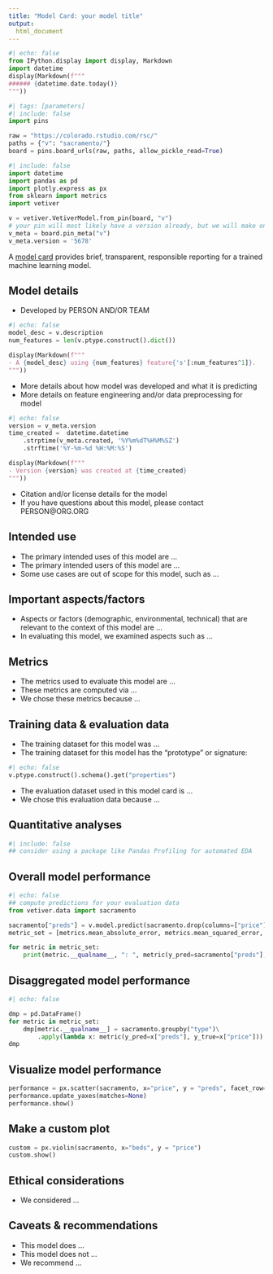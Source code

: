 ```yaml
---
title: "Model Card: your model title"
output:
  html_document
---
```

```python
#| echo: false
from IPython.display import display, Markdown
import datetime
display(Markdown(f"""
###### {datetime.date.today()}
"""))
```

```python
#| tags: [parameters]
#| include: false
import pins

raw = "https://colorado.rstudio.com/rsc/"
paths = {"v": "sacramento/"}
board = pins.board_urls(raw, paths, allow_pickle_read=True)
```

```python
#| include: false
import datetime
import pandas as pd
import plotly.express as px
from sklearn import metrics
import vetiver

v = vetiver.VetiverModel.from_pin(board, "v")
# your pin will most likely have a version already, but we will make one here
v_meta = board.pin_meta("v")
v_meta.version = '5678'
```


A [model card](https://doi.org/10.1145/3287560.3287596) provides brief, transparent, responsible reporting for a trained machine learning model.

## Model details

- Developed by PERSON AND/OR TEAM
```python
#| echo: false
model_desc = v.description
num_features = len(v.ptype.construct().dict())

display(Markdown(f"""
- A {model_desc} using {num_features} feature{'s'[:num_features^1]}.
"""))
```
- More details about how model was developed and what it is predicting
- More details on feature engineering and/or data preprocessing for model
```python
#| echo: false
version = v_meta.version
time_created =  datetime.datetime
    .strptime(v_meta.created, '%Y%m%dT%H%M%SZ')
    .strftime('%Y-%m-%d %H:%M:%S')

display(Markdown(f"""
- Version {version} was created at {time_created}
"""))
```

- Citation and/or license details for the model
- If you have questions about this model, please contact PERSON@ORG.ORG

## Intended use

- The primary intended uses of this model are ...
- The primary intended users of this model are ...
- Some use cases are out of scope for this model, such as ...

## Important aspects/factors

- Aspects or factors (demographic, environmental, technical) that are relevant to the context of this model are ...
- In evaluating this model, we examined aspects such as ...

## Metrics

- The metrics used to evaluate this model are ...
- These metrics are computed via ...
- We chose these metrics because ...

## Training data & evaluation data

- The training dataset for this model was ...
- The training dataset for this model has the "prototype" or signature:
```python
#| echo: false
v.ptype.construct().schema().get("properties")
```

- The evaluation dataset used in this model card is ...
- We chose this evaluation data because ...


## Quantitative analyses
:::{.panel-tabset}
```python
#| include: false
## consider using a package like Pandas Profiling for automated EDA

```
## Overall model performance

```python
#| echo: false
## compute predictions for your evaluation data
from vetiver.data import sacramento

sacramento["preds"] = v.model.predict(sacramento.drop(columns=["price"]))
metric_set = [metrics.mean_absolute_error, metrics.mean_squared_error, metrics.r2_score]

for metric in metric_set:
    print(metric.__qualname__, ": ", metric(y_pred=sacramento["preds"], y_true=sacramento["price"]))
```

## Disaggregated model performance

```python
#| echo: false

dmp = pd.DataFrame()
for metric in metric_set:
    dmp[metric.__qualname__] = sacramento.groupby("type")\
        .apply(lambda x: metric(y_pred=x["preds"], y_true=x["price"]))
dmp
```

## Visualize model performance

```python
performance = px.scatter(sacramento, x="price", y = "preds", facet_row="type", trendline="ols")
performance.update_yaxes(matches=None)
performance.show()
```

## Make a custom plot

```python
custom = px.violin(sacramento, x="beds", y = "price")
custom.show()
```

:::

## Ethical considerations

- We considered ...

## Caveats & recommendations

- This model does ...
- This model does not ...
- We recommend ...
